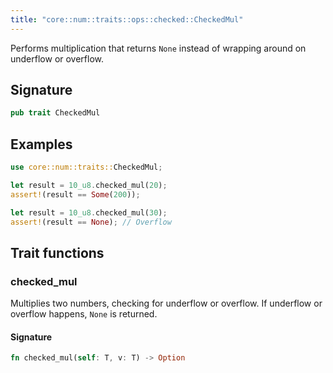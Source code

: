 ```yaml
---
title: "core::num::traits::ops::checked::CheckedMul"
---
```


Performs multiplication that returns `None` instead of wrapping around on underflow or
overflow.

## Signature

```rust
pub trait CheckedMul
```



## Examples

```rust
use core::num::traits::CheckedMul;

let result = 10_u8.checked_mul(20);
assert!(result == Some(200));

let result = 10_u8.checked_mul(30);
assert!(result == None); // Overflow
```


## Trait functions

### checked_mul



Multiplies two numbers, checking for underflow or overflow. If underflow
or overflow happens, `None` is returned.





#### Signature

```rust
fn checked_mul(self: T, v: T) -> Option
```


